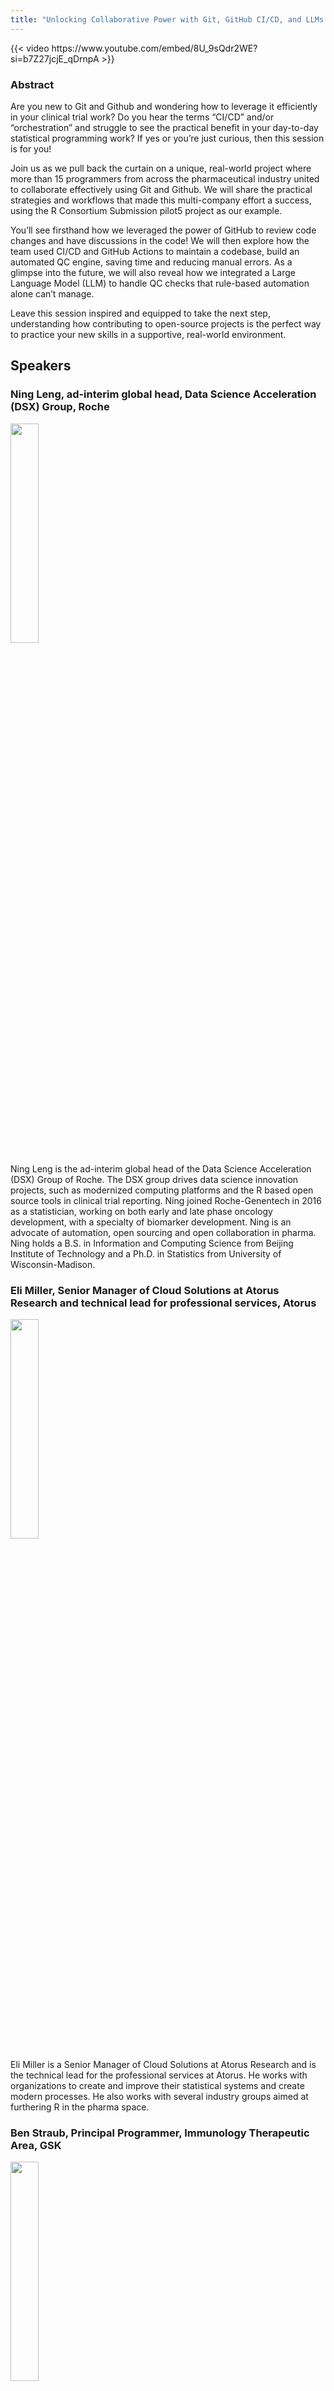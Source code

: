 ```yaml
---
title: "Unlocking Collaborative Power with Git, GitHub CI/CD, and LLMs in Pharma"
---
```

{{< video https://www.youtube.com/embed/8U_9sQdr2WE?si=b7Z27jcjE_qDrnpA  >}}

### Abstract

Are you new to Git and Github and wondering how to leverage it efficiently in your clinical trial work? Do you hear the terms "CI/CD" and/or "orchestration" and struggle to see the practical benefit in your day-to-day statistical programming work? If yes or you're just curious, then this session is for you\!

Join us as we pull back the curtain on a unique, real-world project where more than 15 programmers from across the pharmaceutical industry united to collaborate effectively using Git and Github. We will share the practical strategies and workflows that made this multi-company effort a success, using the R Consortium Submission pilot5 project as our example.

You'll see firsthand how we leveraged the power of GitHub to review code changes and have discussions in the code\!  We will then explore how the team used  CI/CD and GitHub Actions to maintain a codebase, build an automated QC engine, saving time and reducing manual errors. As a glimpse into the future, we will also reveal how we integrated a Large Language Model (LLM) to handle QC checks that rule-based automation alone can't manage.

Leave this session inspired and equipped to take the next step, understanding how contributing to open-source projects is the perfect way to practice your new skills in a supportive, real-world environment.

## Speakers  

### Ning Leng, ad-interim global head, Data Science Acceleration (DSX) Group, Roche

![](images/ning.jpg){width=30%}
  
Ning Leng is the ad-interim global head of the Data Science Acceleration (DSX) Group of Roche. The DSX group drives data science innovation projects, such as modernized computing platforms and the R based open source tools in clinical trial reporting. Ning joined Roche-Genentech in 2016 as a statistician, working on both early and late phase oncology development, with a specialty of biomarker development. Ning is an advocate of automation, open sourcing and open collaboration in pharma. Ning holds a B.S. in Information and Computing Science from Beijing Institute of Technology and a Ph.D. in Statistics from University of Wisconsin-Madison.  

### Eli Miller, Senior Manager of Cloud Solutions at Atorus Research and technical lead for professional services, Atorus

![](images/eli.jpg){width=30%}

Eli Miller is a Senior Manager of Cloud Solutions at Atorus Research and is the technical lead for the professional services at Atorus. He works with organizations to create and improve their statistical systems and create modern processes. He also works with several industry groups aimed at furthering R in the pharma space.  

### Ben Straub, Principal Programmer, Immunology Therapeutic Area, GSK

![](images/ben.jpg){width=30%}

Ben Straub works as a Principal Programmer at GSK in the Immunology Therapeutic Area since 2018\.  He has led and helped with many initiatives around R Adoption activities within Clinical Programming since his start at GSK.  He is actively helping to develop and maintain an end-to-end R package pipeline that addresses all the needs of Clinical Reporting (pharmaverse) and is very excited for the future of using R for Clinical Reporting. 

### Eric Nantz, Statistician, Developer, Podcaster

![](images/eric-nantz.jpg){width=30%}

Eric has a broad background in statistics, computer science, and system administration which gives him a unique set of skills for using state-of-the-art technology and techniques to accomplish important and innovative data analyses.

In his professional role as a statistician, he supports the design and analyses of clinical trials evaluating treatments for auto-immune disorders. He also performs statistical analyses of specialized biomarkers utilizing cutting-edge statistical software such as R and high-performance computing infrastructures.

He is also the creator, producer, and host of the R-Podcast. The R-Podcast is dedicated to helping those who are new to statistical computing develop their skills and confidence in using the free and open-source statistical computing package called R to get their data analyses done.

